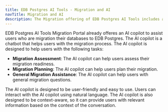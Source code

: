 ```yaml
---
title: EDB Postgres AI Tools - Migration and AI
navTitle: Migration and AI
description: The Migration offering of EDB Postgres AI Tools includes an innovative migration copilot.
---
```


EDB Postgres AI Tools Migration Portal already offeres an AI copilot to assist users who are migration their databases to EDB Postgres. The AI copilot is a chatbot that helps users with the migration process. The AI copilot is designed to help users with the following tasks:

- **Migration Assessment**: The AI copilot can help users assess their migration readiness.
- **Migration Planning**: The AI copilot can help users plan their migration.
- **General Migration Assistance**: The AI copilot can help users with general migration questions.

The AI copilot is designed to be user-friendly and easy to use. Users can interact with the AI copilot using natural language. The AI copilot is also designed to be context-aware, so it can provide users with relevant information based on the context of the conversation.